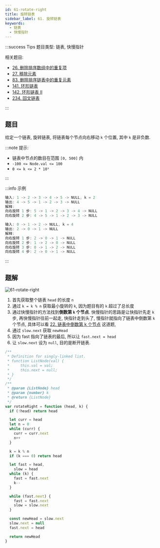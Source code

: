 ```yaml
---
id: 61-rotate-right
title: 旋转链表
sidebar_label: 61. 旋转链表
keywords:
  - 链表
  - 快慢指针
---
```


:::success Tips
题目类型: 链表, 快慢指针

相关题目:

- [26. 删除排序数组中的重复项](/leetcode/easy/26-remove-duplicates)
- [27. 移除元素](/leetcode/easy/27-remove-element)
- [83. 删除排序链表中的重复元素](/leetcode/easy/83-delete-duplicates)
- [141. 环形链表](/leetcode/easy/141-has-cycle)
- [142. 环形链表 II](/leetcode/medium/142-detect-cycle)
- [234. 回文链表](/leetcode/easy/234-is-palindrome)

:::

## 题目

给定一个链表, 旋转链表, 将链表每个节点向右移动 `k` 个位置, 其中 `k` 是非负数.

:::note 提示:

- 链表中节点的数目在范围 `[0, 500]` 内
- `-100 <= Node.val <= 100`
- `0 <= k <= 2 * 10⁹`

:::

:::info 示例

```ts
输入: 1 -> 2 -> 3 -> 4 -> 5 -> NULL, k = 2
输出: 4 -> 5 -> 1 -> 2 -> 3 -> NULL
解释:
向右旋转 1 步: 5 -> 1 -> 2 -> 3 -> 4 -> NULL
向右旋转 2 步: 4 -> 5 -> 1 -> 2 -> 3 -> NULL
```

```ts
输入: 0 -> 1 -> 2 -> NULL, k = 4
输出: 2 -> 0 -> 1 -> NULL
解释:
向右旋转 1 步: 2 -> 0 -> 1 -> NULL
向右旋转 2 步: 1 -> 2 -> 0 -> NULL
向右旋转 3 步: 0 -> 1 -> 2 -> NULL
向右旋转 4 步: 2 -> 0 -> 1 -> NULL
```

:::

## 题解

![61-rotate-right](../../static/img/61-rotate-right.jpeg)

1. 首先获取整个链表 `head` 的长度 `n`
2. 通过 `k = k % n` 获取最小旋转的 `k`, 因为题目有的 `k` 超过了总长度
3. 通过快慢指针的方法找到**倒数第 `k` 个节点**. 快慢指针的思路是让快指针先走 `k` 步, 再快慢指针往前一起走, 快指针走到头了, 慢指针就指向了链表中倒数第 `k` 个节点, 具体可以看 [22. 链表中倒数第 k 个节点](/leetcode/lcof/22-get-kth-from-end) 这道题,
4. 通过 `slow.next` 获取 `newHead`
5. 因为 fast 指向了链表的最后, 所以让 `fast.next = head`
6. 让 `slow.next` 设为 `null`, 目的是断开链表.

```ts
/**
 * Definition for singly-linked list.
 * function ListNode(val) {
 *     this.val = val;
 *     this.next = null;
 * }
 */
/**
 * @param {ListNode} head
 * @param {number} k
 * @return {ListNode}
 */
var rotateRight = function (head, k) {
  if (!head) return head

  let curr = head
  let n = 0
  while (curr) {
    curr = curr.next
    n++
  }

  k = k % n
  if (k === 0) return head

  let fast = head,
    slow = head
  while (k) {
    fast = fast.next
    k--
  }

  while (fast.next) {
    fast = fast.next
    slow = slow.next
  }

  const newHead = slow.next
  slow.next = null
  fast.next = head

  return newHead
}
```
